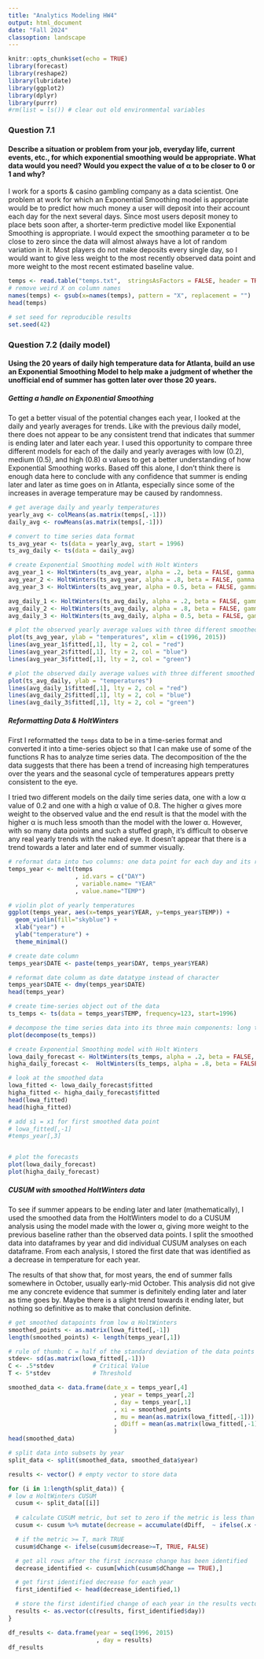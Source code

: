 ---
title: "Analytics Modeling HW4"
output: html_document
date: "Fall 2024"
classoption: landscape
---

```{r setup, include=FALSE, message=FALSE, warnings=FALSE}
knitr::opts_chunk$set(echo = TRUE)
library(forecast)
library(reshape2)
library(lubridate)
library(ggplot2)
library(dplyr)
library(purrr)
#rm(list = ls()) # clear out old environmental variables
```

### Question 7.1

#### Describe a situation or problem from your job, everyday life, current events, etc., for which exponential smoothing would be appropriate. What data would you need? Would you expect the value of α to be closer to 0 or 1 and why?

I work for a sports & casino gambling company as a data scientist. One problem at work for which an Exponential Smoothing model is appropriate would be to predict how much money a user will deposit into their account each day for the next several days. Since most users deposit money to place bets soon after, a shorter-term predictive model like Exponential Smoothing is appropriate. I would expect the smoothing parameter α to be close to zero since the data will almost always have a lot of random variation in it. Most players do not make deposits every single day, so I would want to give less weight to the most recently observed data point and more weight to the most recent estimated baseline value. 


```{r load data}
temps <- read.table("temps.txt",  stringsAsFactors = FALSE, header = TRUE)
# remove weird X on column names
names(temps) <- gsub(x=names(temps), pattern = "X", replacement = "")
head(temps)

# set seed for reproducible results
set.seed(42)
```

### Question 7.2 (daily model)

#### Using the 20 years of daily high temperature data for Atlanta, build an use an Exponential Smoothing Model to help make a judgment of whether the unofficial end of summer has gotten later over those 20 years. 

##### Getting a handle on Exponential Smoothing

To get a better visual of the potential changes each year, I looked at the daily and yearly averages for trends. Like with the previous daily model, there does not appear to be any consistent trend that indicates that summer is ending later and later each year. I used this opportunity to compare three different models for each of the daily and yearly averages with low (0.2), medium (0.5), and high (0.8) α values to get a better understanding of how Exponential Smoothing works. Based off this alone, I don't think there is enough data here to conclude with any confidence that summer is ending later and later as time goes on in Atlanta, especially since some of the increases in average temperature may be caused by randomness.

```{r average yearly temperatures}
# get average daily and yearly temperatures
yearly_avg <- colMeans(as.matrix(temps[,-1]))
daily_avg <- rowMeans(as.matrix(temps[,-1]))

# convert to time series data format
ts_avg_year <- ts(data = yearly_avg, start = 1996)
ts_avg_daily <- ts(data = daily_avg)

# create Exponential Smoothing model with Holt Winters
avg_year_1 <- HoltWinters(ts_avg_year, alpha = .2, beta = FALSE, gamma = FALSE)
avg_year_2 <- HoltWinters(ts_avg_year, alpha = .8, beta = FALSE, gamma = FALSE)
avg_year_3 <- HoltWinters(ts_avg_year, alpha = 0.5, beta = FALSE, gamma = FALSE)

avg_daily_1 <- HoltWinters(ts_avg_daily, alpha = .2, beta = FALSE, gamma = FALSE)
avg_daily_2 <- HoltWinters(ts_avg_daily, alpha = .8, beta = FALSE, gamma = FALSE)
avg_daily_3 <- HoltWinters(ts_avg_daily, alpha = 0.5, beta = FALSE, gamma = FALSE)

# plot the observed yearly average values with three different smoothed models (low, medium, high alpha)
plot(ts_avg_year, ylab = "temperatures", xlim = c(1996, 2015))
lines(avg_year_1$fitted[,1], lty = 2, col = "red")
lines(avg_year_2$fitted[,1], lty = 2, col = "blue")
lines(avg_year_3$fitted[,1], lty = 2, col = "green")

# plot the observed daily average values with three different smoothed models (low, medium, high alpha)
plot(ts_avg_daily, ylab = "temperatures")
lines(avg_daily_1$fitted[,1], lty = 2, col = "red")
lines(avg_daily_2$fitted[,1], lty = 2, col = "blue")
lines(avg_daily_3$fitted[,1], lty = 2, col = "green")
```


##### Reformatting Data & HoltWinters

First I reformatted the `temps` data to be in a time-series format and converted it into a time-series object so that I can make use of some of the functions R has to analyze time series data. The decomposition of the the data suggests that there has been a trend of increasing high temperatures over the years and the seasonal cycle of temperatures appears pretty consistent to the eye. 

I tried two different models on the daily time series data, one with a low α value of 0.2 and one with a high α value of 0.8.  The higher α gives more weight to the observed value and the end result is that the model with the higher α is much less smooth than the model with the lower α. However, with so many data points and such a stuffed graph, it's difficult to observe any real yearly trends with the naked eye. It doesn't appear that there is a trend towards a later and later end of summer visually. 

```{r exponential smoothing}
# reformat data into two columns: one data point for each day and its recorded high temperature
temps_year <- melt(temps
                   , id.vars = c("DAY")
                   , variable.name= "YEAR"
                   , value.name="TEMP")

# violin plot of yearly temperatures
ggplot(temps_year, aes(x=temps_year$YEAR, y=temps_year$TEMP)) +
  geom_violin(fill="skyblue") +
  xlab("year") +
  ylab("temperature") +
  theme_minimal()

# create date column
temps_year$DATE <- paste(temps_year$DAY, temps_year$YEAR)

# reformat date column as date datatype instead of character
temps_year$DATE <- dmy(temps_year$DATE)   
head(temps_year)

# create time-series object out of the data
ts_temps <- ts(data = temps_year$TEMP, frequency=123, start=1996)

# decompose the time series data into its three main components: long term trends, seasonal cycle, and random and plot it
plot(decompose(ts_temps))

# create Exponential Smoothing model with Holt Winters
lowa_daily_forecast <- HoltWinters(ts_temps, alpha = .2, beta = FALSE, gamma = FALSE)
higha_daily_forecast <-  HoltWinters(ts_temps, alpha = .8, beta = FALSE, gamma = FALSE)

# look at the smoothed data
lowa_fitted <- lowa_daily_forecast$fitted
higha_fitted <- higha_daily_forecast$fitted
head(lowa_fitted)
head(higha_fitted)

# add s1 = x1 for first smoothed data point
# lowa_fitted[,-1]
#temps_year[,3]


# plot the forecasts
plot(lowa_daily_forecast)
plot(higha_daily_forecast)

```


##### CUSUM with smoothed HoltWinters data

To see if summer appears to be ending later and later (mathematically), I used the smoothed data from the HoltWinters model to do a CUSUM analysis using the model made with the lower α, giving more weight to the previous baseline rather than the observed data points. I split the smoothed data into dataframes by year and did individual CUSUM analyses on each dataframe. From each analysis, I stored the first date that was identified as a decrease in temperature for each year.

The results of that show that, for most years, the end of summer falls somewhere in October, usually early-mid October.  This analysis did not give me any concrete evidence that summer is definitely ending later and later as time goes by. Maybe there is a slight trend towards it ending later, but nothing so definitive as to make that conclusion definite.

```{r CUSUM, , message=FALSE, warnings=FALSE}
# get smoothed datapoints from low α HoltWinters
smoothed_points <- as.matrix(lowa_fitted[,-1])
length(smoothed_points) <- length(temps_year[,1])

# rule of thumb: C = half of the standard deviation of the data points 
stdev<- sd(as.matrix(lowa_fitted[,-1]))
C <- .5*stdev           # Critical Value
T <- 5*stdev            # Threshold

smoothed_data <- data.frame(date_x = temps_year[,4]
                              , year = temps_year[,2]
                              , day = temps_year[,1]
                              , xi = smoothed_points
                              , mu = mean(as.matrix(lowa_fitted[,-1]))
                              , dDiff = mean(as.matrix(lowa_fitted[,-1]))-smoothed_points-C
                              )
head(smoothed_data)

# split data into subsets by year
split_data <- split(smoothed_data, smoothed_data$year)

results <- vector() # empty vector to store data

for (i in 1:length(split_data)) {
# low α HoltWinters CUSUM
  cusum <- split_data[[i]]
  
  # calculate CUSUM metric, but set to zero if the metric is less than zero
  cusum <- cusum %>% mutate(decrease = accumulate(dDiff,  ~ ifelse(.x + .y < 0, 0, .x + .y)))

  # if the metric >= T, mark TRUE
  cusum$dChange <- ifelse(cusum$decrease>=T, TRUE, FALSE)

  # get all rows after the first increase change has been identified
  decrease_identified <- cusum[which(cusum$dChange == TRUE),]

  # get first identified decrease for each year
  first_identified <- head(decrease_identified,1)

  # store the first identified change of each year in the results vector
  results <- as.vector(c(results, first_identified$day))
}

df_results <- data.frame(year = seq(1996, 2015)
                         , day = results)
df_results
```